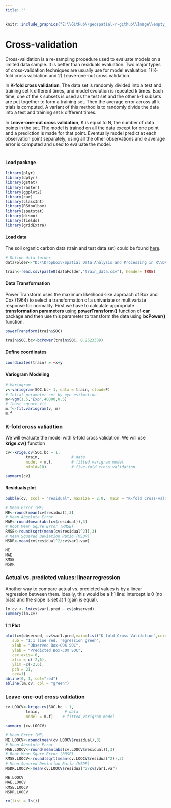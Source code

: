 ```yaml
---
title: ''
---
```


```r
knitr::include_graphics("E:\\GitHub\\geospatial-r-github\\Image\\empty_banner.png")
```
<div style="margin-bottom:20px;">
</div>


# Cross-validation
<div style="margin-bottom:20px;">
</div>

Cross-validation is a re-sampling procedure used to evaluate models on a limited data sample. It is better than residuals evaluation. Two major types of cross-validation techniques are usually use for model evaluation:  1) K-fold cross validation and 2) Leave-one-out cross validation.

In **K-fold cross validation**, The data set is randomly divided into a test and training set k different times, and model evolution is repeated k times.  Each time, one of the k subsets is used as the test set and the other k-1 subsets are put together to form a training set. Then the average error across all k trials is computed. A variant of this method is to randomly divide the data into a test and training set k different times. 

In **Leave-one-out cross validation**, K is equal to N, the number of data points in the set. The model is trained on all the data except for one point and a prediction is made for that point.  Eventually model  predict at each observation point separately, using all the other observations and e average error is computed and used to evaluate the model. 

<div style="margin-bottom:40px;">
</div>

#### Load package 

```r
library(plyr)
library(dplyr)
library(gstat)
library(raster)
library(ggplot2)
library(car)
library(classInt)
library(RStoolbox)
library(spatstat)
library(dismo)
library(fields)
library(gridExtra)
```


#### Load data

The soil organic carbon data (train and test data set) could be found [here](https://www.dropbox.com/s/d6nnlu2da93mp48/DATA_08.7z?dl=0). 


```r
# Define data folder
dataFolder<-"D:\\Dropbox\\Spatial Data Analysis and Processing in R\\DATA_08\\DATA_08\\"
```


```r
train<-read.csv(paste0(dataFolder,"train_data.csv"), header= TRUE) 
```


#### Data Transformation

Power Transform uses the maximum likelihood-like approach of Box and Cox (1964) to select a transformation of a univariate or multivariate response for normality. First we have to calculate appropriate **transformation parameters** using **powerTransform()** function of **car** package and then use this parameter to transform the data using **bcPower()** function.  

```r
powerTransform(train$SOC)
```

```r
train$SOC.bc<-bcPower(train$SOC, 0.2523339)
```


#### Define coordinates

```r
coordinates(train) = ~x+y
```


#### Variogram Modeling

```r
# Variogram
v<-variogram(SOC.bc~ 1, data = train, cloud=F)
# Intial parameter set by eye esitmation
m<-vgm(1.5,"Exp",40000,0.5)
# least square fit
m.f<-fit.variogram(v, m)
m.f
```


### K-fold cross valiadtion

We will evaluate the model with  k-fold cross validation. We will use **krige.cv()** function


```r
cv<-krige.cv(SOC.bc ~ 1,
         train,              # data
         model = m.f,        # fitted varigram model 
         nfold=10)           # five-fold cross validation
```

```r
summary(cv)
```


#### Residuals plot

```r
bubble(cv, zcol = "residual", maxsize = 2.0,  main = "K-fold Cross-validation residuals")
```



```r
# Mean Error (ME)
ME<-round(mean(cv$residual),3)
# Mean Absolute Error
MAE<-round(mean(abs(cv$residual)),3)
# Root Mean Squre Error (RMSE)
RMSE<-round(sqrt(mean(cv$residual^2)),3)
# Mean Squared Deviation Ratio (MSDR)
MSDR<-mean(cv$residual^2/cv$var1.var)

ME
MAE
RMSE
MSDR
```

### Actual vs. predicted values: linear regression

Another way to compare actual vs. predicted values is by a linear regression between them. Ideally, this would be a 1:1 line: intercept is 0 (no bias) and the slope is set at 1 (gain is equal). 


```r
lm.cv <- lm(cv$var1.pred ~ cv$observed)
summary(lm.cv)
```

#### 1:1 Plot

```r
plot(cv$observed, cv$var1.pred,main=list("K-fold Cross Validation",cex=1),
   sub = "1:1 line red, regression green",
   xlab = "Observed Box-COX SOC",
   ylab = "Predicted Box-COX SOC", 
   cex.axis=.6,
   xlim = c(-2,6), 
   ylim =c(-2,6), 
   pch = 21, 
   cex=1)
abline(0, 1, col="red")
abline(lm.cv, col = "green")
```


### Leave-one-out cross validation


```r
cv.LOOCV<-krige.cv(SOC.bc ~ 1,
         train,           # data
         model = m.f)    # fitted varigram model 
```

```r
summary (cv.LOOCV)
```

```r
# Mean Error (ME)
ME.LOOCV<-round(mean(cv.LOOCV$residual),3)
# Mean Absolute Error
MAE.LOOCV<-round(mean(abs(cv.LOOCV$residual)),3)
# Root Mean Squre Error (RMSE)
RMSE.LOOCV<-round(sqrt(mean(cv.LOOCV$residual^2)),3)
# Mean Squared Deviation Ratio (MSDR)
MSDR.LOOCV<-mean(cv.LOOCV$residual^2/cv$var1.var)

ME.LOOCV
MAE.LOOCV
RMSE.LOOCV
MSDR.LOOCV
```



```r
rm(list = ls())
```

